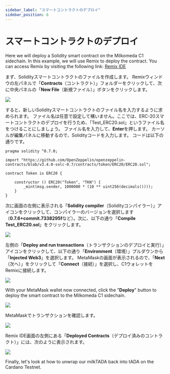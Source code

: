 ```yaml
---
sidebar_label: "スマートコントラクトのデプロイ"
sidebar_position: 6
---
```


# スマートコントラクトのデプロイ

Here we will deploy a Solidity smart contract on the Milkomeda C1 sidechain. In this example, we will use Remix [](http://remix.ethereum.org/) to deploy the contract. You can access Remix by visiting the following link: [Remix IDE](http://remix.ethereum.org/)​

まず、Solidityスマートコントラクトのファイルを作成します。 Remixウィンドウの左パネルで「**Contracts**（コントラクト）」フォルダーをクリックして、次に中央パネルの「**New File**（新規ファイル）」ボタンをクリックします。

![](/img/remix-new-file.png)

すると、新しいSolidityスマートコントラクトのファイル名を入力するように求められます。 ファイル名は任意で設定して構いません。ここでは、ERC-20スマートコントラクトのデプロイを行うため、「Test_ERC20.sol」というファイル名をつけることにしましょう。 ファイル名を入力して、**Enter**を押します。 カーソルが編集パネルに移動するので、Solidityコードを入力します。 コードは以下の通りです。

```
pragma solidity ^0.7.0;

import "https://github.com/OpenZeppelin/openzeppelin-contracts/blob/v3.4.0-solc-0.7/contracts/token/ERC20/ERC20.sol";

contract Token is ERC20 {

    constructor () ERC20("Token", "TKN") {
        _mint(msg.sender, 1000000 * (10 ** uint256(decimals())));
    }
}
```

次に画面の左側に表示される「**Solidity compiler**（Solidityコンパイラー）」アイコンをクリックして、コンパイラーのバージョンを選択します（**0.7.6+commit.7338295f**など）。次に、以下の通り「**Compile Test_ERC20.sol**」をクリックします。

![](/img/remix-compile.png)

左側の「**Deploy and run transactions**（トランザクションのデプロイと実行）」アイコンをクリックして、以下の通り「**Environment**（環境）」プルダウンから「**Injected Web3**」を選択します。 MetaMaskの画面が表示されるので、「**Next**（次へ）」をクリックして「**Connect**（接続）」を選択し、C1ウォレットをRemixに接続します。

![](/img/remix-connect-wallet.png)

With your MetaMask wallet now connected, click the "**Deploy**" button to deploy the smart contract to the Milkomeda C1 sidechain.

![](/img/remix-deploy.png)

MetaMaskでトランザクションを確認します。

![](/img/remix-deploy-confirm.png)

Remix IDE画面の左側にある「**Deployed Contracts**（デプロイ済みのコントラクト）」には、次のように表示されます。

![](/img/remix-see-deployed.png)

Finally, let's look at how to unwrap our milkTADA back into tADA on the Cardano Testnet.
